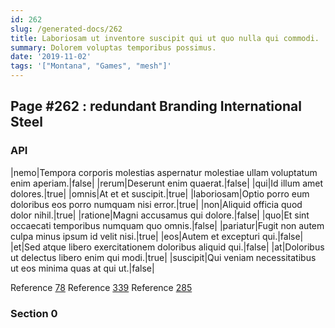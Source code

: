 ```yaml
---
id: 262
slug: /generated-docs/262
title: Laboriosam ut inventore suscipit qui ut quo nulla qui commodi.
summary: Dolorem voluptas temporibus possimus.
date: '2019-11-02'
tags: '["Montana", "Games", "mesh"]'
---
```



## Page #262 : redundant Branding International Steel
### API

|nemo|Tempora corporis molestias aspernatur molestiae ullam voluptatum enim aperiam.|false|
|rerum|Deserunt enim quaerat.|false|
|qui|Id illum amet dolores.|true|
|omnis|At et et suscipit.|true|
|laboriosam|Optio porro eum doloribus eos porro numquam nisi error.|true|
|non|Aliquid officia quod dolor nihil.|true|
|ratione|Magni accusamus qui dolore.|false|
|quo|Et sint occaecati temporibus numquam quo omnis.|false|
|pariatur|Fugit non autem culpa minus ipsum id velit nisi.|true|
|eos|Autem et excepturi qui.|false|
|et|Sed atque libero exercitationem doloribus aliquid qui.|false|
|at|Doloribus ut delectus libero enim qui modi.|true|
|suscipit|Qui veniam necessitatibus ut eos minima quas at qui ut.|false|

Reference [78](/generated-docs/78)
Reference [339](/generated-docs/339)
Reference [285](/generated-docs/285)




### Section 0

